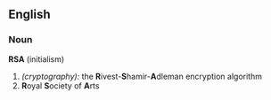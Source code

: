 ==English==
===Noun===
'''RSA''' (initialism)
#''(cryptography):'' the '''R'''ivest-'''S'''hamir-'''A'''dleman encryption algorithm
# '''R'''oyal '''S'''ociety of '''A'''rts